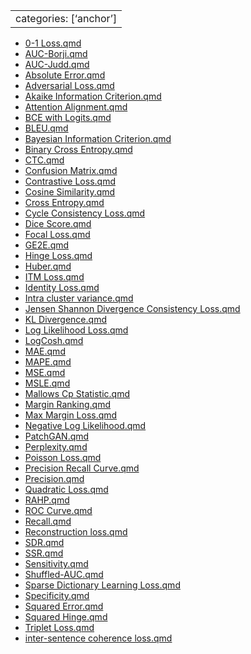 
---
categories: ['anchor']
---

- [0-1 Loss.qmd](0-1%20Loss.qmd)
- [AUC-Borji.qmd](AUC-Borji.qmd)
- [AUC-Judd.qmd](AUC-Judd.qmd)
- [Absolute Error.qmd](Absolute%20Error.qmd)
- [Adversarial Loss.qmd](Adversarial%20Loss.qmd)
- [Akaike Information Criterion.qmd](Akaike%20Information%20Criterion.qmd)
- [Attention Alignment.qmd](Attention%20Alignment.qmd)
- [BCE with Logits.qmd](BCE%20with%20Logits.qmd)
- [BLEU.qmd](BLEU.qmd)
- [Bayesian Information Criterion.qmd](Bayesian%20Information%20Criterion.qmd)
- [Binary Cross Entropy.qmd](Binary%20Cross%20Entropy.qmd)
- [CTC.qmd](CTC.qmd)
- [Confusion Matrix.qmd](Confusion%20Matrix.qmd)
- [Contrastive Loss.qmd](Contrastive%20Loss.qmd)
- [Cosine Similarity.qmd](Cosine%20Similarity.qmd)
- [Cross Entropy.qmd](Cross%20Entropy.qmd)
- [Cycle Consistency Loss.qmd](Cycle%20Consistency%20Loss.qmd)
- [Dice Score.qmd](Dice%20Score.qmd)
- [Focal Loss.qmd](Focal%20Loss.qmd)
- [GE2E.qmd](GE2E.qmd)
- [Hinge Loss.qmd](Hinge%20Loss.qmd)
- [Huber.qmd](Huber.qmd)
- [ITM Loss.qmd](ITM%20Loss.qmd)
- [Identity Loss.qmd](Identity%20Loss.qmd)
- [Intra cluster variance.qmd](Intra%20cluster%20variance.qmd)
- [Jensen Shannon Divergence Consistency Loss.qmd](Jensen%20Shannon%20Divergence%20Consistency%20Loss.qmd)
- [KL Divergence.qmd](KL%20Divergence.qmd)
- [Log Likelihood Loss.qmd](Log%20Likelihood%20Loss.qmd)
- [LogCosh.qmd](LogCosh.qmd)
- [MAE.qmd](MAE.qmd)
- [MAPE.qmd](MAPE.qmd)
- [MSE.qmd](MSE.qmd)
- [MSLE.qmd](MSLE.qmd)
- [Mallows Cp Statistic.qmd](Mallows%20Cp%20Statistic.qmd)
- [Margin Ranking.qmd](Margin%20Ranking.qmd)
- [Max Margin Loss.qmd](Max%20Margin%20Loss.qmd)
- [Negative Log Likelihood.qmd](Negative%20Log%20Likelihood.qmd)
- [PatchGAN.qmd](PatchGAN.qmd)
- [Perplexity.qmd](Perplexity.qmd)
- [Poisson Loss.qmd](Poisson%20Loss.qmd)
- [Precision Recall Curve.qmd](Precision%20Recall%20Curve.qmd)
- [Precision.qmd](Precision.qmd)
- [Quadratic Loss.qmd](Quadratic%20Loss.qmd)
- [RAHP.qmd](RAHP.qmd)
- [ROC Curve.qmd](ROC%20Curve.qmd)
- [Recall.qmd](Recall.qmd)
- [Reconstruction loss.qmd](Reconstruction%20loss.qmd)
- [SDR.qmd](SDR.qmd)
- [SSR.qmd](SSR.qmd)
- [Sensitivity.qmd](Sensitivity.qmd)
- [Shuffled-AUC.qmd](Shuffled-AUC.qmd)
- [Sparse Dictionary Learning Loss.qmd](Sparse%20Dictionary%20Learning%20Loss.qmd)
- [Specificity.qmd](Specificity.qmd)
- [Squared Error.qmd](Squared%20Error.qmd)
- [Squared Hinge.qmd](Squared%20Hinge.qmd)
- [Triplet Loss.qmd](Triplet%20Loss.qmd)
- [inter-sentence coherence loss.qmd](inter-sentence%20coherence%20loss.qmd)
